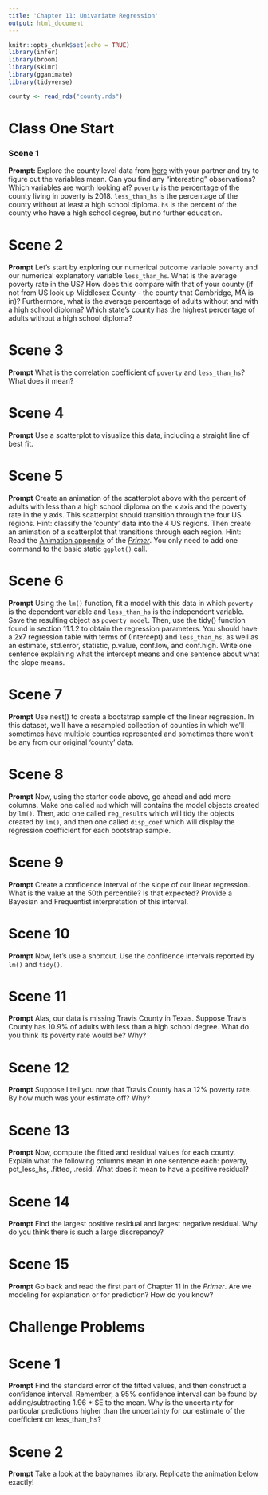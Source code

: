 ```yaml
---
title: 'Chapter 11: Univariate Regression'
output: html_document
---
```


```r
knitr::opts_chunk$set(echo = TRUE)
library(infer)
library(broom)
library(skimr)
library(gganimate)
library(tidyverse)

county <- read_rds("county.rds")
```


# Class One Start

### Scene 1

**Prompt:** Explore the county level data from [here](https://www.ers.usda.gov/data-products/county-level-data-sets/download-data/) with your partner and try to figure out the variables mean. Can you find any "interesting" observations? Which variables are worth looking at? `poverty` is the percentage of the county living in poverty is 2018. `less_than_hs` is the percentage of the county without at least a high school diploma. `hs` is the percent of the county who have a high school degree, but no further education.



# Scene 2

**Prompt** Let’s start by exploring our numerical outcome variable `poverty` and our numerical explanatory variable `less_than_hs`. What is the average poverty rate in the US? How does this compare with that of your county (if not from US look up Middlesex County - the county that Cambridge, MA is in)? Furthermore, what is the average percentage of adults without and with a high school diploma? Which state's county has the highest percentage of adults without a high school diploma?


# Scene 3

**Prompt** What is the correlation coefficient of `poverty` and `less_than_hs`? What does it mean?


# Scene 4

**Prompt** Use a scatterplot to visualize this data, including a straight line of best fit.


# Scene 5

**Prompt** Create an animation of the scatterplot above with the percent of adults with less than a high school diploma on the x axis and the poverty rate in the y axis. This scatterplot should transition through the four US regions. Hint: classify the 'county' data into the 4 US regions. Then create an animation of a scatterplot that transitions through each region. Hint: Read the [Animation appendix](https://davidkane9.github.io/PPBDS/C-animation.html) of the *[Primer](https://davidkane9.github.io/PPBDS/)*. You only need to add one command to the basic static `ggplot()` call.


# Scene 6

**Prompt** Using the `lm()` function, fit a model with this data in which `poverty` is the dependent variable and `less_than_hs` is the independent variable. Save the resulting object as `poverty_model`. Then, use the tidy() function found in section 11.1.2 to obtain the regression parameters. You should have a 2x7 regression table with terms of (Intercept) and `less_than_hs`, as well as an estimate, std.error, statistic, p.value, conf.low, and conf.high. Write one sentence explaining what the intercept means and one sentence about what the slope means.


# Scene 7

**Prompt** Use nest() to create a bootstrap sample of the linear regression. In this dataset, we'll have a resampled collection of counties in which we’ll sometimes have multiple counties represented and sometimes there won’t be any from our original 'county' data.


# Scene 8 

**Prompt**  Now, using the starter code above, go ahead and add more columns. Make one called `mod` which will contains the model objects created by `lm()`. Then, add one called `reg_results` which will tidy the objects created by `lm()`, and then one called `disp_coef` which will display the regression coefficient for each bootstrap sample. 


# Scene 9 

**Prompt** Create a confidence interval of the slope of our linear regression. What is the value at the 50th percentile? Is that expected? Provide a Bayesian and Frequentist interpretation of this interval.


# Scene 10 

**Prompt** Now, let's use a shortcut. Use the confidence intervals reported by `lm()` and `tidy()`.

# Scene 11

**Prompt** Alas, our data is missing Travis County in Texas. Suppose Travis County has 10.9% of adults with less than a high school degree. What do you think its poverty rate would be? Why? 

# Scene 12

**Prompt** Suppose I tell you now that Travis County has a 12% poverty rate. By how much was your estimate off? Why?

# Scene 13

**Prompt** Now, compute the fitted and residual values for each county. Explain what the following columns mean in one sentence each: poverty, pct_less_hs, .fitted, .resid. What does it mean to have a positive residual?


# Scene 14

**Prompt** Find the largest positive residual and largest negative residual. Why do you think there is such a large discrepancy?


# Scene 15

**Prompt** Go back and read the first part of Chapter 11 in the *Primer*. Are we modeling for explanation or for prediction? How do you know?


# Challenge Problems

# Scene 1

**Prompt** Find the standard error of the fitted values, and then construct a confidence interval. Remember, a 95% confidence interval can be found by adding/subtracting 1.96 * SE to the mean. Why is the uncertainty for particular predictions higher than the uncertainty for our estimate of the coefficient on less_than_hs?


# Scene 2

**Prompt** Take a look at the babynames library. Replicate the animation below exactly!


